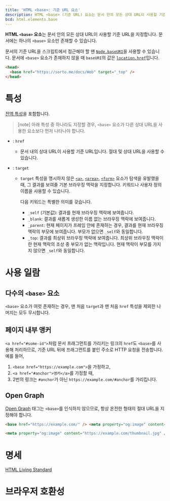 ```yaml
---
title: 'HTML <base>: 기준 URL 요소'
description: HTML <base> (기준 URL) 요소는 문서 안의 모든 상대 URL이 사용할 기준 URL을 지정합니다.
bcd: html.elements.base
---
```


**HTML `<base>` 요소**는 문서 안의 모든 상대 URL이 사용할 기준 URL을 지정합니다. 문서에는 하나의 `<base>` 요소만 존재할 수 있습니다.

문서의 기준 URL을 스크립트에서 접근해야 할 땐 [`Node.baseURI`](https://developer.mozilla.org/en-US/docs/Web/API/Node/baseURI)을 사용할 수 있습니다. 문서에 `<base>` 요소가 존재하지 않을 때 `baseURI`의 값은 [`location.href`](https://developer.mozilla.org/en-US/docs/Web/API/Location/href)입니다.

```html
<head>
  <base href="https://sorto.me/docs/Web" target="_top" />
</head>
```

# 특성

[전역 특성](/docs/Web/HTML/Global_attributes)을 포함합니다.

> [note] 아래 특성 중 하나라도 지정할 경우, `<base>` 요소가 다른 상대 URL을 사용한 요소보다 먼저 나타나야 합니다.

- : `href`
  - 문서 내의 상대 URL이 사용할 기준 URL입니다. 절대 및 상대 URL을 사용할 수 있습니다.
- : `target`

  - `target` 특성을 명시하지 않은 [`<a>`](./a), [`<area>`](./area), [`<form>`](./form) 요소가 탐색을 유발했을 때, 그 결과를 보여줄 기본 브라우징 맥락을 지정합니다. 키워드나 사용자 정의 이름을 사용할 수 있습니다.

    다음 키워드는 특별한 의미를 갖습니다.

    - `_self` (기본값): 결과를 현재 브라우징 맥락에 보여줍니다.
    - `_blank`: 결과를 새롭게 생성한 이름 없는 브라우징 맥락에 보여줍니다.
    - `_parent`: 현재 페이지가 프레임 안에 존재하는 경우, 결과를 현재 브라우징 맥락의 부모에 보여줍니다. 부모가 없으면 `_self`와 동일합니다.
    - `_top`: 결과를 최상위 브라우징 맥락에 보여줍니다. 최상위 브라우징 맥락이란 현재 맥락의 조상 중 부모가 없는 맥락입니다. 현재 맥락이 부모를 가지지 않으면 `_self`와 동일합니다.

# 사용 일람

## 다수의 `<base>` 요소

`<base>` 요소가 여럿 존재하는 경우, 맨 처음 `target`과 맨 처음 `href` 특성을 제외한 나머지는 모두 무시합니다.

## 페이지 내부 앵커

`<a href="#some-id">`처럼 문서 프래그먼트를 가리키는 링크의 `href`도 `<base>`를 사용해 처리하므로, 기준 URL 뒤에 프래그먼트를 붙인 주소로 HTTP 요청을 전송합니다. 예를 들어,

1. `<base href="https://example.com">`을 가정하고,
2. `<a href="#anchor">앵커</a>`를 가정할 때,
3. 2번의 링크는 `#anchor`가 아닌 `https://example.com/#anchor`를 가리킵니다.

## Open Graph

[Open Graph](https://ogp.me/) 태그는 `<base>`를 인식하지 않으므로, 항상 온전한 형태의 절대 URL을 지정해야 합니다.

```html variant=bad
<base href="https://example.com/" /> <meta property="og:image" content="/thumbnail.jpg" />
```

```html variant=good
<meta property="og:image" content="https://example.com/thumbnail.jpg" />
```

# 명세

[HTML Living Standard](https://html.spec.whatwg.org/multipage/semantics.html#the-base-element)

# 브라우저 호환성

<BrowserCompat data={props.bcd} />
